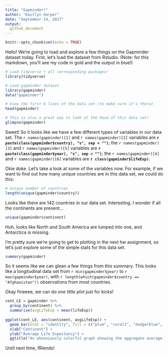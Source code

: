 ```yaml
---
title: "Gapminder!"
author: "Kaitlyn Harper"
date: "September 14, 2017"
output: 
  github_document
---
```


```r
knitr::opts_chunk$set(echo = TRUE)
```

Hello! We're going to load and explore a few things on the Gapminder dataset today. First, let's load the dataset from Rstudio. (Note: for this markdown, you'll see my code in gold and the output in blue!)
```r

# Load tidyverse + all corresponding packages!
library(tidyverse)

# Load gapminder dataset
library(gapminder)
data("gapminder")

# View the first 6 lines of the data set (to make sure it's there)
head(gapminder)

# This is also a great way to look at the head of this data set! 
glimpse(gapminder)

```
Sweet! So it looks like we have a few different types of variables in our data set. The `r names(gapminder)[1]` and `r names(gapminder)[2]` variables are **`r paste(class(gapminder$country), "s", sep = "")`**; the `r names(gapminder)[3]` and `r names(gapminder)[5]` variables are **`r paste(class(gapminder$year), "s", sep = "")`**; the `r names(gapminder)[4]` and `r names(gapminder)[6]` variables are **`r class(gapminder$lifeExp)`**.

Okie doke. Let's take a look at some of the variables now. For example, if we want to find out how many unique countries are in this data set, we could do this:

```r

# Unique number of countries
length(unique(gapminder$country))

```
Looks like there are 142 countries in our data set. Interesting. I wonder if all the continents are present...
```r

unique(gapminder$continent)

```
Huh, looks like North and South America are lumped into one, and Antarctica is missing. 

I'm pretty sure we're going to get to plotting in the next hw assignment, so let's just explore some of the simple stats for this data set. 
```r

summary(gapminder)

```
So it seems like we can glean a few things from this summary. This looks like a longitudinal data set from `r min(gapminder$year)` to `r max(gapminder$year)`, with `r length(which(gapminder$country == "Afghanistan"))` observations from most countries. 

Okay fineeee, we can do _one little plot_ just for kicks! 
```r

cont_LE = gapminder %>% 
  group_by(continent) %>% 
  summarise(avgLifeExp = mean(lifeExp))
  
ggplot(cont_LE, aes(continent, avgLifeExp)) + 
  geom_bar(stat = "identity", fill = c("plum", "coral2", "dodgerblue", "gold", "chartreuse4")) +
  xlab("Continent") +
  ylab("Average Life Expectancy") + 
  ggtitle("An obnoxiously colorful graph showing the aggregate average life expectancy of \nall people on different continents from 1952-2007")

```

Until next time, fRiends! 